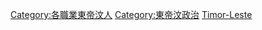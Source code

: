 [[Category:各職業東帝汶人|Category:各職業東帝汶人]]
[[Category:東帝汶政治|Category:東帝汶政治]]
[[Category:亚洲各国政治人物|Timor-Leste]]